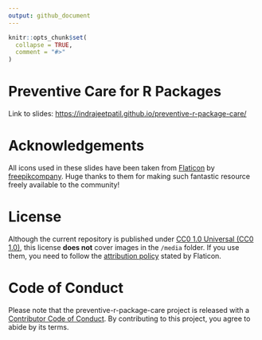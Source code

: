 ```yaml
---
output: github_document
---
```


```r
knitr::opts_chunk$set(
  collapse = TRUE,
  comment = "#>"
)
```

# Preventive Care for R Packages

Link to slides: <https://indrajeetpatil.github.io/preventive-r-package-care/>

# Acknowledgements

All icons used in these slides have been taken from [Flaticon](www.flaticon.com) by [freepikcompany](https://www.freepikcompany.com/). Huge thanks to them for making such fantastic resource freely available to the community!

# License

Although the current repository is published under [CC0 1.0 Universal (CC0 1.0)](https://creativecommons.org/publicdomain/zero/1.0/), this license **does not** cover  images in the `/media` folder. If you use them, you need to follow the [attribution policy](https://support.flaticon.com/s/article/Attribution-How-when-and-where-FI?language=en_US) stated by Flaticon.

# Code of Conduct

Please note that the preventive-r-package-care project is released with a [Contributor Code of Conduct](https://contributor-covenant.org/version/2/1/CODE_OF_CONDUCT.html). By contributing to this project, you agree to abide by its terms.
